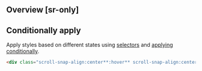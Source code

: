 ## Overview [sr-only]
<Overview/>

## Conditionally apply
Apply styles based on different states using [selectors](/guide/state-selectors) and [applying conditionally](/guide/applying-conditionally).
```html
<div class="scroll-snap-align:center**:hover** scroll-snap-align:center**@sm** scroll-snap-align:center**@dark** scroll-snap-align:center**@print**">…</div>
```

